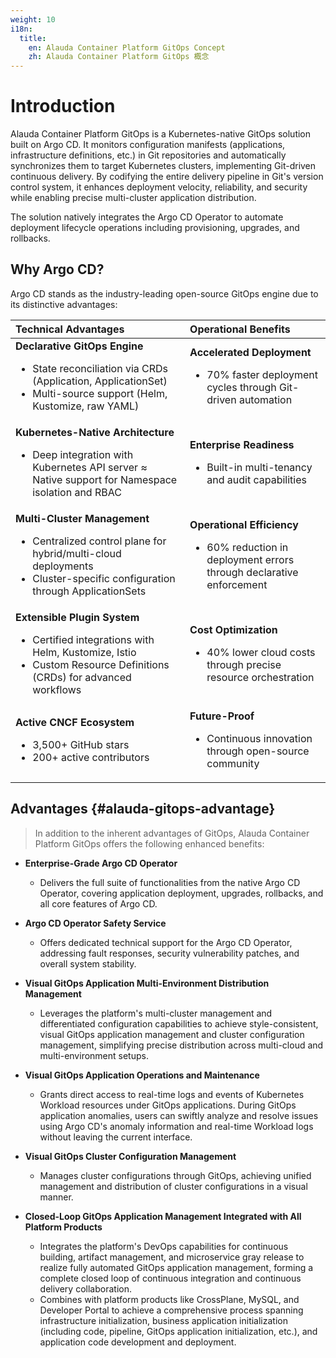 ```yaml
---
weight: 10
i18n:
  title:
    en: Alauda Container Platform GitOps Concept
    zh: Alauda Container Platform GitOps 概念
---
```


# Introduction

Alauda Container Platform GitOps is a Kubernetes-native GitOps solution built on Argo CD. It monitors configuration manifests (applications, infrastructure definitions, etc.) in Git repositories and automatically synchronizes them to target Kubernetes clusters, implementing Git-driven continuous delivery. By codifying the entire delivery pipeline in Git's version control system, it enhances deployment velocity, reliability, and security while enabling precise multi-cluster application distribution.

The solution natively integrates the Argo CD Operator to automate deployment lifecycle operations including provisioning, upgrades, and rollbacks.

## Why Argo CD?

Argo CD stands as the industry-leading open-source GitOps engine due to its distinctive advantages:

| **Technical Advantages** | **Operational Benefits** |
|:--------------------------|:--------------------------|
| **Declarative GitOps Engine** <ul><li> State reconciliation via CRDs (Application, ApplicationSet) </li><li> Multi-source support (Helm, Kustomize, raw YAML)</li></ul> | **Accelerated Deployment** <ul><li> 70% faster deployment cycles through Git-driven automation</li></ul> |
| **Kubernetes-Native Architecture** <ul><li> Deep integration with Kubernetes API server ≈ Native support for Namespace isolation and RBAC</li></ul> | **Enterprise Readiness** <ul><li> Built-in multi-tenancy and audit capabilities</li></ul> |
| **Multi-Cluster Management** <ul><li> Centralized control plane for hybrid/multi-cloud deployments </li><li> Cluster-specific configuration through ApplicationSets </li></ul>| **Operational Efficiency** <ul><li> 60% reduction in deployment errors through declarative enforcement</li></ul> |
| **Extensible Plugin System** <ul><li>Certified integrations with Helm, Kustomize, Istio </li><li> Custom Resource Definitions (CRDs) for advanced workflows</li></ul> | **Cost Optimization** <ul><li> 40% lower cloud costs through precise resource orchestration</li></ul> |
| **Active CNCF Ecosystem** <ul><li> 3,500+ GitHub stars </li><li> 200+ active contributors </li></ul> | **Future-Proof** <ul><li>Continuous innovation through open-source community </li></ul>|


## Advantages \{#alauda-gitops-advantage}

> In addition to the inherent advantages of GitOps, Alauda Container Platform GitOps offers the following enhanced benefits:

- **Enterprise-Grade Argo CD Operator**

  - Delivers the full suite of functionalities from the native Argo CD Operator, covering application deployment, upgrades, rollbacks, and all core features of Argo CD.

- **Argo CD Operator Safety Service**

  - Offers dedicated technical support for the Argo CD Operator, addressing fault responses, security vulnerability patches, and overall system stability.

- **Visual GitOps Application Multi-Environment Distribution Management**

  - Leverages the platform's multi-cluster management and differentiated configuration capabilities to achieve style-consistent, visual GitOps application management and cluster configuration management, simplifying precise distribution across multi-cloud and multi-environment setups.

- **Visual GitOps Application Operations and Maintenance**

  - Grants direct access to real-time logs and events of Kubernetes Workload resources under GitOps applications. During GitOps application anomalies, users can swiftly analyze and resolve issues using Argo CD's anomaly information and real-time Workload logs without leaving the current interface.

- **Visual GitOps Cluster Configuration Management**

  - Manages cluster configurations through GitOps, achieving unified management and distribution of cluster configurations in a visual manner.

- **Closed-Loop GitOps Application Management Integrated with All Platform Products**

  - Integrates the platform's DevOps capabilities for continuous building, artifact management, and microservice gray release to realize fully automated GitOps application management, forming a complete closed loop of continuous integration and continuous delivery collaboration.
  - Combines with platform products like CrossPlane, MySQL, and Developer Portal to achieve a comprehensive process spanning infrastructure initialization, business application initialization (including code, pipeline, GitOps application initialization, etc.), and application code development and deployment.
